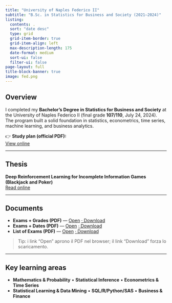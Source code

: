 ```yaml
---
title: "University of Naples Federico II"
subtitle: "B.Sc. in Statistics for Business and Society (2021–2024)"
listing:
  contents: .
  sort: "date desc"
  type: grid
  grid-item-border: true
  grid-item-align: left
  max-description-length: 175
  date-format: medium
  sort-ui: false
  filter-ui: false
page-layout: full
title-block-banner: true
image: fed.png
---
```


## Overview
I completed my **Bachelor’s Degree in Statistics for Business and Society** at the University of Naples Federico II (final grade **107/110**, July 24, 2024).  
The program built a solid foundation in statistics, econometrics, time series, machine learning, and business analytics.

👉 **Study plan (official PDF):**  
[View online](https://www.scienzepolitiche.unina.it/wp-content/uploads/2023/09/Piano-di-Studi-L41-Statistica-per-limpresa-e-la-societa%CC%80-AA-2023-2024.pdf)

---

## Thesis
**Deep Reinforcement Learning for Incomplete Information Games (Blackjack and Poker)**  
[Read online](https://emanueleiacca.github.io/emanueleiaccarino.github.io/pubblications/BlackJack%20and%20Poker/)

---

## Documents
- **Exams + Grades (PDF)** — [Open](files/esami-con-voto.pdf) <a href="files/esami-con-voto.pdf" download>· Download</a>  
- **Exams + Dates (PDF)** — [Open](files/esami-e-date.pdf) <a href="files/esami-e-date.pdf" download>· Download</a>
- **List of Exams (PDF)** — [Open](files/Lista esami.pdf) <a href="files/Lista esami.pdf" download>· Download</a>

> Tip: i link “Open” aprono il PDF nel browser; il link “Download” forza lo scaricamento.

---

## Key learning areas
- **Mathematics & Probability** • **Statistical Inference** • **Econometrics & Time Series**  
- **Statistical Learning & Data Mining** • **SQL/R/Python/SAS** • **Business & Finance**
